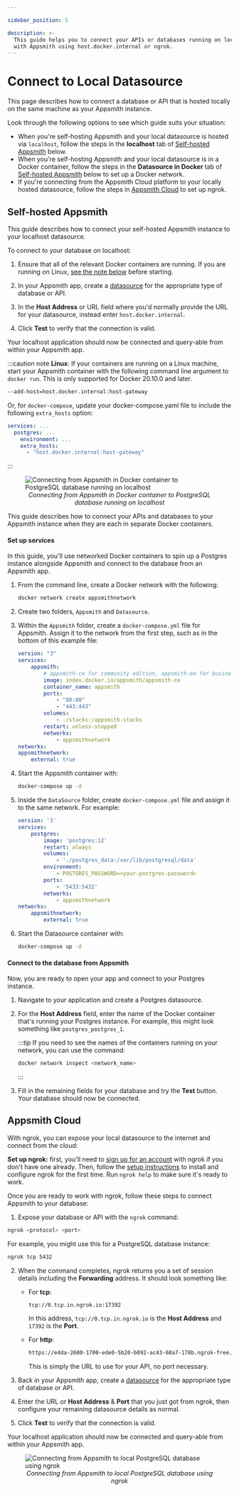```yaml
---

sidebar_position: 5

description: >-
  This guide helps you to connect your APIs or databases running on localhost
  with Appsmith using host.docker.internal or ngrok.
---
```



# Connect to Local Datasource

This page describes how to connect a database or API that is hosted locally on the same machine as your Appsmith instance.

Look through the following options to see which guide suits your situation:

* When you're self-hosting Appsmith and your local datasource is hosted via `localhost`, follow the steps in the **localhost** tab of [Self-hosted Appsmith](#self-hosted-appsmith) below.
* When you're self-hosting Appsmith and your local datasource is in a Docker container, follow the steps in the **Datasource in Docker** tab of [Self-hosted Appsmith](#self-hosted-appsmith) below to set up a Docker network.
* If you're connecting from the Appsmith Cloud platform to your locally hosted datasource, follow the steps in [Appsmith Cloud](#appsmith-cloud) to set up ngrok.

## Self-hosted Appsmith

<Tabs queryString="docker-method">


<TabItem label="localhost" value="localhost">

This guide describes how to connect your self-hosted Appsmith instance to your localhost datasource.

<VideoEmbed host="youtube" videoId="4XlgsVekzhI" title="Connecting from Appsmith in Docker to local datasource" caption="Connecting from Appsmith in Docker to local datasource"/>

To connect to your database on localhost:

1. Ensure that all of the relevant Docker containers are running. If you are running on Linux, [see the note below](#linux-note) before starting. 

2. In your Appsmith app, create a [datasource](/core-concepts/connecting-to-data-sources) for the appropriate type of database or API.

3. In the **Host Address** or URL field where you'd normally provide the URL for your datasource, instead enter `host.docker.internal`.

4. Click **Test** to verify that the connection is valid.

<!-- anchor placed here to accommodate docs page header bar -->
<a name="linux-note"></a>

Your localhost application should now be connected and query-able from within your Appsmith app.

:::caution note
**Linux**: If your containers are running on a Linux machine, start your Appsmith container with the following command line argument to `docker run`. This is only supported for Docker 20.10.0 and later.

```bash
--add-host=host.docker.internal:host-gateway
```

Or, for `docker-compose`, update your docker-compose.yaml file to include the following `extra_hosts` option:

```yml
services: ...
  postgres: ...
    environment: ...
    extra_hosts:
      - "host.docker.internal:host-gateway"
```
:::

<figure>
  <img src="/img/local_db_config.png" style={{width: "100%", height: "auto"}} alt="Connecting from Appsmith in Docker container to PostgreSQL database running on localhost" />
  <figcaption align="center"><i>Connecting from Appsmith in Docker container to PostgreSQL database running on localhost</i></figcaption>
</figure>


</TabItem>

<TabItem label="Datasource in Docker" value="docker-network">

This guide describes how to connect your APIs and databases to your Appsmith instance when they are each in separate Docker containers.

#### Set up services

In this guide, you'll use networked Docker containers to spin up a Postgres instance alongside Appsmith and connect to the database from an Appsmith app.

1. From the command line, create a Docker network with the following:

    ```bash
    docker network create appsmithnetwork
    ```

1. Create two folders, `Appsmith` and `Datasource`.

1. Within the `Appsmith` folder, create a `docker-compose.yml` file for Appsmith. Assign it to the network from the first step, such as in the bottom of this example file:

    ```yaml
    version: "3"
    services:
        appsmith:
            # appsmith-ce for community edition, appsmith-ee for business.
            image: index.docker.io/appsmith/appsmith-ce
            container_name: appsmith
            ports:
                - "80:80"
                - "443:443"
            volumes:
                - ./stacks:/appsmith-stacks
            restart: unless-stopped
            networks:
                - appsmithnetwork
    networks:
    appsmithnetwork:
        external: true
    ```

1. Start the Appsmith container with:

    ```bash
    docker-compose up -d
    ```

1. Inside the `DataSource` folder, create `docker-compose.yml` file and assign it to the same network. For example:

    ```yaml
    version: '3'
    services:
        postgres:
            image: 'postgres:12'
            restart: always
            volumes:
                - './postgres_data:/var/lib/postgresql/data'
            environment:
                - POSTGRES_PASSWORD=<your-postgres-password>
            ports:
                - '5433:5432'
            networks:
                - appsmithnetwork
    networks:
        appsmithnetwork:
            external: true
    ```

1. Start the Datasource container with:
   
    ```bash
    docker-compose up -d
    ```

#### Connect to the database from Appsmith

Now, you are ready to open your app and connect to your Postgres instance.

1. Navigate to your application and create a Postgres datasource.

1. For the **Host Address** field, enter the name of the Docker container that's running your Postgres instance. For example, this might look something like `postgres_postgres_1`.

    :::tip
    If you need to see the names of the containers running on your network, you can use the command:

    ```bash
    docker network inspect <network_name>
    ```
    :::

1. Fill in the remaining fields for your database and try the **Test** button. Your database should now be connected.


</TabItem>

</Tabs>

## Appsmith Cloud

With ngrok, you can expose your local datasource to the internet and connect from the cloud:

<VideoEmbed host="youtube" videoId="IUX2rXmS17E" title="Connect to localhost using ngrok" caption="Connect to localhost using ngrok"/>

**Set up ngrok:** first, you'll need to [sign up for an account](https://dashboard.ngrok.com/signup) with ngrok if you don't have one already. Then, follow the [setup instructions](https://dashboard.ngrok.com/get-started/setup) to install and configure ngrok for the first time. Run `ngrok help` to make sure it's ready to work.

Once you are ready to work with ngrok, follow these steps to connect Appsmith to your database:

1. Expose your database or API with the ```ngrok``` command:
  ```bash
  ngrok <protocol> <port>
  ```
  For example, you might use this for a PostgreSQL database instance:
  ```bash
  ngrok tcp 5432
  ```

2. When the command completes, ngrok returns you a set of session details including the **Forwarding** address. It should look something like:
    * For **tcp**:
        ```bash
        tcp://0.tcp.in.ngrok.io:17392
        ```
        In this address, `tcp://0.tcp.in.ngrok.io` is the **Host Address** and `17392` is the **Port**.

    * For **http**:
        ```bash
        https://e4da-2600-1700-ede0-5b20-b092-ac43-60a7-178b.ngrok-free.app
        ```
        This is simply the URL to use for your API, no port necessary.

3. Back in your Appsmith app, create a [datasource](/core-concepts/connecting-to-data-sources) for the appropriate type of database or API.

4. Enter the URL or **Host Address** & **Port** that you just got from ngrok, then configure your remaining datasource details as normal.

5. Click **Test** to verify that the connection is valid.

Your localhost application should now be connected and query-able from within your Appsmith app.

<figure>
  <img src="/img/ngrok-config-example.png" style={{width: "100%", height: "auto"}} alt="Connecting from Appsmith to local PostgreSQL database using ngrok" />
  <figcaption align="center"><i>Connecting from Appsmith to local PostgreSQL database using ngrok</i></figcaption>
</figure>

